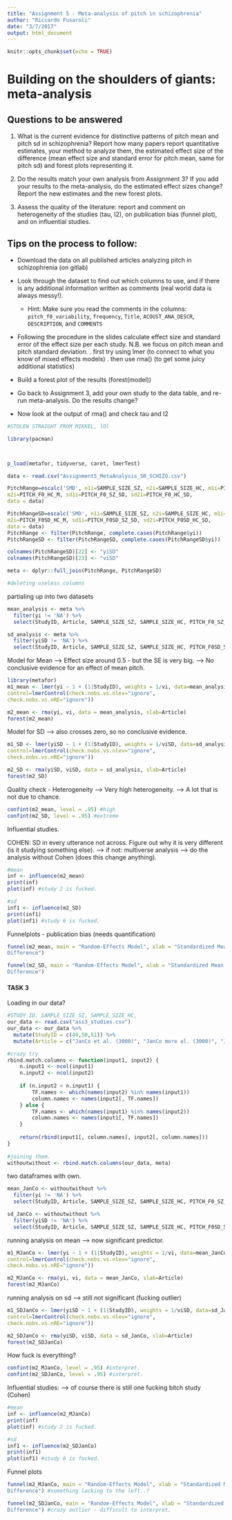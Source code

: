 ```yaml
---
title: "Assignment 5 - Meta-analysis of pitch in schizophrenia"
author: "Riccardo Fusaroli"
date: "3/7/2017"
output: html_document
---
```


```r
knitr::opts_chunk$set(echo = TRUE)
```

# Building on the shoulders of giants: meta-analysis

## Questions to be answered

1. What is the current evidence for distinctive patterns of pitch mean and pitch sd in schizophrenia? Report how many papers report quantitative estimates, your method to analyze them, the estimated effect size of the difference (mean effect size and standard error for pitch mean, same for pitch sd) and forest plots representing it. 

2. Do the results match your own analysis from Assignment 3? If you add your results to the meta-analysis, do the estimated effect sizes change? Report the new estimates and the new forest plots.

3. Assess the quality of the literature: report and comment on heterogeneity of the studies (tau, I2), on publication bias (funnel plot), and on influential studies.

## Tips on the process to follow:

- Download the data on all published articles analyzing pitch in schizophrenia (on gitlab)
- Look through the dataset to find out which columns to use, and if there is any additional information written as comments (real world data is always messy!).
    * Hint: Make sure you read the comments in the columns: `pitch_f0_variability`, `frequency`, `Title`,  `ACOUST_ANA_DESCR`, `DESCRIPTION`, and `COMMENTS`
- Following the procedure in the slides calculate effect size and standard error of the effect size per each study. N.B. we focus on pitch mean and pitch standard deviation.
 . first try using lmer (to connect to what you know of mixed effects models)
 . then use rma() (to get some juicy additional statistics)

- Build a forest plot of the results (forest(model))
 
- Go back to Assignment 3, add your own study to the data table, and re-run meta-analysis. Do the results change?

- Now look at the output of rma() and check tau and I2

```r
#STOLEN STRAIGHT FROM MIKKEL, lOl

library(pacman)



p_load(metafor, tidyverse, caret, lmerTest)

data <- read.csv("Assignment5_MetaAnalysis_SR_SCHIZO.csv")

PitchRange=escalc('SMD', n1i=SAMPLE_SIZE_SZ, n2i=SAMPLE_SIZE_HC, m1i=PITCH_F0_SZ_M,
m2i=PITCH_F0_HC_M, sd1i=PITCH_F0_SZ_SD, sd2i=PITCH_F0_HC_SD,
data = data)

PitchRangeSD=escalc('SMD', n1i=SAMPLE_SIZE_SZ, n2i=SAMPLE_SIZE_HC, m1i=PITCH_F0SD_SZ_M,
m2i=PITCH_F0SD_HC_M, sd1i=PITCH_F0SD_SZ_SD, sd2i=PITCH_F0SD_HC_SD,
data = data)
PitchRange <- filter(PitchRange, complete.cases(PitchRange$yi))
PitchRangeSD <- filter(PitchRangeSD, complete.cases(PitchRangeSD$yi))

colnames(PitchRangeSD)[22] <- "yiSD"
colnames(PitchRangeSD)[23] <- "viSD"

meta <- dplyr::full_join(PitchRange, PitchRangeSD)

#deleting useless columns 
```

partialing up into two datasets 

```r

mean_analysis <- meta %>%
  filter(yi != 'NA') %>%
  select(StudyID, Article, SAMPLE_SIZE_SZ, SAMPLE_SIZE_HC, PITCH_F0_SZ_M, PITCH_F0_HC_M, PITCH_F0_SZ_SD, PITCH_F0_HC_SD, yi, vi)

sd_analysis <- meta %>%
  filter(yiSD != 'NA') %>%
  select(StudyID, Article, SAMPLE_SIZE_SZ, SAMPLE_SIZE_HC, PITCH_F0SD_SZ_M, PITCH_F0SD_HC_M, PITCH_F0SD_SZ_SD, PITCH_F0SD_HC_SD, yiSD, viSD)

```

Model for Mean
--> Effect size around 0.5 - but the SE is very big. 
--> No conclusive evidence for an effect of mean pitch. 

```r
library(metafor)
m1_mean <- lmer(yi ~ 1 + (1|StudyID), weights = 1/vi, data=mean_analysis,
control=lmerControl(check.nobs.vs.nlev="ignore",
check.nobs.vs.nRE="ignore"))

m2_mean <- rma(yi, vi, data = mean_analysis, slab=Article)
forest(m2_mean)

```

Model for SD 
--> also crosses zero, so no conclusive evidence. 

```r

m1_SD <- lmer(yiSD ~ 1 + (1|StudyID), weights = 1/viSD, data=sd_analysis,
control=lmerControl(check.nobs.vs.nlev="ignore",
check.nobs.vs.nRE="ignore"))

m2_SD <- rma(yiSD, viSD, data = sd_analysis, slab=Article)
forest(m2_SD)

```

Quality check - Heterogeneity
--> Very high heterogeneity. 
--> A lot that is not due to chance. 

```r

confint(m2_mean, level = .95) #high
confint(m2_SD, level = .95) #extreme

```

Influential studies. 

COHEN: 
SD in every utterance not across. 
Figure out why it is very different (is it studying something else).
--> if not: multiverse analysis --> do the analysis without Cohen (does this change anything). 


```r

#mean
inf <- influence(m2_mean)
print(inf)
plot(inf) #study 2 is fucked. 

#sd
inf1 <- influence(m2_SD)
print(inf1)
plot(inf1) #study 6 is fucked. 

```


Funnelplots - publication bias (needs quantification)

```r

funnel(m2_mean, main = "Random-Effects Model", xlab = "Standardized Mean
Difference")

funnel(m2_SD, main = "Random-Effects Model", xlab = "Standardized Mean
Difference")

```

#### TASK 3 ####

Loading in our data? 

```r

#STUDY ID, SAMPLE_SIZE_SZ, SAMPLE_SIZE_HC, 
our_data <- read.csv("ass3_studies.csv")
our_data <- our_data %>%
  mutate(StudyID = c(49,50,51)) %>%
  mutate(Article = c("JanCo et al. (3000)", "JanCo more al. (3000)", "JanCo most al. (3000)"))

#crazy try
rbind.match.columns <- function(input1, input2) {
    n.input1 <- ncol(input1)
    n.input2 <- ncol(input2)
 
    if (n.input2 < n.input1) {
        TF.names <- which(names(input2) %in% names(input1))
        column.names <- names(input2[, TF.names])
    } else {
        TF.names <- which(names(input1) %in% names(input2))
        column.names <- names(input1[, TF.names])
    }
 
    return(rbind(input1[, column.names], input2[, column.names]))
}
 
#joining them. 
withoutwithout <- rbind.match.columns(our_data, meta)
```

two dataframes with own. 

```r
mean_JanCo <- withoutwithout %>%
  filter(yi != 'NA') %>%
  select(StudyID, Article, SAMPLE_SIZE_SZ, SAMPLE_SIZE_HC, PITCH_F0_SZ_M, PITCH_F0_HC_M, PITCH_F0_SZ_SD, PITCH_F0_HC_SD, yi, vi)

sd_JanCo <- withoutwithout %>%
  filter(yiSD != 'NA') %>%
  select(StudyID, Article, SAMPLE_SIZE_SZ, SAMPLE_SIZE_HC, PITCH_F0SD_SZ_M, PITCH_F0SD_HC_M, PITCH_F0SD_SZ_SD, PITCH_F0SD_HC_SD, yiSD, viSD)

```

running analysis on mean 
--> now significant predictor. 

```r

m1_MJanCo <- lmer(yi ~ 1 + (1|StudyID), weights = 1/vi, data=mean_JanCo,
control=lmerControl(check.nobs.vs.nlev="ignore",
check.nobs.vs.nRE="ignore"))

m2_MJanCo <- rma(yi, vi, data = mean_JanCo, slab=Article)
forest(m2_MJanCo)

```

running analysis on sd
--> still not significant (fucking outlier)

```r
m1_SDJanCo <- lmer(yiSD ~ 1 + (1|StudyID), weights = 1/viSD, data=sd_JanCo,
control=lmerControl(check.nobs.vs.nlev="ignore",
check.nobs.vs.nRE="ignore"))

m2_SDJanCo <- rma(yiSD, viSD, data = sd_JanCo, slab=Article)
forest(m2_SDJanCo)

```

How fuck is everything?

```r

confint(m2_MJanCo, level = .95) #interpret. 
confint(m2_SDJanCo, level = .95) #interpret. 

```

Influential studies:
--> of course there is still one fucking bitch study (Cohen)

```r
#mean
inf <- influence(m2_MJanCo)
print(inf)
plot(inf) #study 2 is fucked. 

#sd
inf1 <- influence(m2_SDJanCo)
print(inf1)
plot(inf1) #study 6 is fucked. 
```

Funnel plots

```r
funnel(m2_MJanCo, main = "Random-Effects Model", xlab = "Standardized Mean
Difference") #something lacking to the left..?

funnel(m2_SDJanCo, main = "Random-Effects Model", xlab = "Standardized Mean
Difference") #crazy outlier - difficult to interpret. 
```


